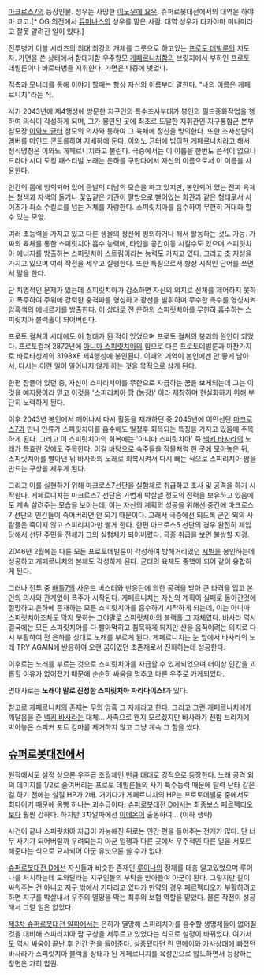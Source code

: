 [[마크로스7]]의 등장인물. 성우는 사망한 [[이노우에 요우]]. 슈퍼로봇대전에서의 대역은 하야마 쿄코.[* OG 외전에서 [[듀미나스]]의 성우를 맡은 사람. 대역 성우가 타카야마 미나미라고 잘못 알려진 일이 있다.]

전투병기 이블 시리즈의 최대 최강의 개체를 그릇으로 하고있는 [[프로토 데빌룬]]의 지도자. 가면을 쓴 상태에서 함대기함 우주항모 [[게페르니치함]]의 브릿지에서 부하인 프로토 데빌룬이나 바로타병을 지휘한다. 가면은 나중에 벗었다.

적측과 모니터를 통해 이야기 할때는 항상 자신의 이름부터 말한다. "나의 이름은 게페르니치"라는 식.

서기 2043년에 제4행성에 방문한 지구인의 특수조사부대가 봉인의 필드중화작업을 행하여 의식이 각성하게 되며, 그가 봉인된 곳에 최초로 도달한 지휘관인 지구통합군 본부참모장 [[이와노 균터]] 참모의 의사와 통하여 그 육체에 정신을 빙의한다. 또한 조사선단의 멤버를 마인드 콘트롤하여 지배하에 둔다. 이와노 균터에 빙의한 게페르니치라고 해서 정식명칭은 이와노 게페르니치라고 불린다. 극중에서는 이 이름을 한번도 쓴적이 없으나 드라마 시디 도킹 패스티벌 노래는 은하를 구한다에서 자신의 이름으로서 이 이름을 사용한다.

인간의 몸에 빙의되어 있어 금발의 미남의 모습을 하고 있지만, 봉인되어 있는 진짜 육체는 청색과 자색의 돌기나 꽃잎같은 기관이 팔방으로 뻗어있는 화관과 같은 형태로서 사이즈가 최소 수킬로를 넘는 거체를 자랑한다. 스피릿치아를 흡수하여 무한히 거대화 할수 있는 모양. 

여러 초능력을 가지고 있고 다른 생물의 정신에 빙의하거나 해서 활동하는 것도 가능. 가짜의 육체를 통한 스피릿치아 흡수 능력에, 타인을 공간이동 시킬수도 있으며 스피릿치아 에너지를 방출하는 스피릿치아 스트림이라는 능력도 가지고 있다. 그리고 초 지성을 가지고 있으며 여러 작전을 세우고 실행한다. 또한 특징으로서 항상 시적인 단어를 쓰면서 말을 한다.

단 치명적인 문제가 있는데 스피릿치아가 감소하면 자신의 의지로 신체를 제어하지 못하고 폭주하여 주위에 강력한 충격파를 형성하고 광선을 발휘하며 무수한 촉수를 형성시켜 암흑색의 에네르기를 방출한다. 이 상태로 전 은하의 스피릿치아를 무한히 흡수하는 스피릿치아 블랙홀이 되어버린다.

프로토 컬쳐의 시대에도 이 형태가 된 적이 있었으며 프로토 컬쳐의 붕괴의 원인이 되었다. 프로토컬쳐 2872년에 [[아니마 스피릿치아]]의 힘으로 다른 프로토데빌룬과 마찬가지로 바로타성계의 3198XE 제4행성에 봉인된다. 이때의 기억이 본인에겐 안 좋게 남아서, 다시는 이런 일이 일어나지 않게 하는 것을 목적으로 삼게 된다.

한편 잠들어 있던 중, 자신이 스피리치아를 무한으로 자급하는 꿈을 보게되는데 그는 이것을 예지몽이라 믿고 이것을 '스피리치아 팜 (농장)' 이라 제창하며 현실화하기 위해 부단히 노력하게 된다.

이후 2043년 봉인에서 깨어나서 다시 활동을 재개하던 중 2045년에 이민선단 [[마크로스7]]과 만나 인류가 스피릿치아를 흡수해도 일정후 회복되는 특징을 가지고 있음에 주목하게 된다. 그리고 이 스피릿치아의 회복에는 '아니마 스피릿치아' 즉 [[넥키 바사라]]의 노래가 특효란 것에도 주목한다. 이걸 바탕으로 숙주들을 작물처럼 한 곳에 모아놓은 뒤, 스피릿치아를 빨아낸 뒤 바사라의 노래로 회복시켜서 다시 빠는 식으로 스피리치아 팜을 만드는 구상을 세우게 된다.

그리고 이를 실현하기 위해 마크로스7선단을 실험체로 취급하고 조사 및 공격을 하기 시작한다. 게페르니치는 마크로스7 선단은 가볍게 박살낼 정도의 전력을 보유하고 있음에도 계속 살려주는 모습을 보이는데, 이는 자신의 계획의 성공을 위해선 중간에 마크로스7 선단의 인간들이 죽어버리면 안 되기 때문이다. 그래서 극중에선 되도록 군인 외의 사람들은 죽이지 않고 스피리치아만 빨게 한다. 한편 마크로스5 선단의 경우 완전히 제압당해서 선단 주민들 전체가 그의 실험체가 되어버렸다. 극중 취급을 보면 불쌍할 지경.

2046년 2월에는 다른 모든 프로토데빌룬이 각성하여 방해거리였던 [[시빌]]을 봉인하는데 성공하고 게페르니치의 본체도 각성하게 된다. 균터의 육체도 중핵이 되어 같이 융합하게 된다.

그러나 전투 중 [[배틀7]]의 사운드 버스터와 반응탄에 의한 공격을 받아 큰 타격을 입고 본인의 의사와 관계없이 폭주가 시작된다. 게페르니치는 자신의 계획이 실패로 돌아간것에 절망하고 은하에 존재하는 모든 스피릿치아를 흡수하기 시작하게 되는데, 이는 아니마 스피릿치아조차도 막지 못하는 그야말로 스피릿치아의 블랙홀 그 자체였다. 바사라 역시 결국에는 모든 스피릿치아를 다 빨아먹히고 침묵하게 되지만 산을 움직이려는 의지로 다시 부활하여 전 은하를 상대로 노래를 부르게 된다. 게페르니치는 눈 앞에서 바사라의 노래 TRY AGAIN에 반응하여 오랜 꿈이였던 초존재로서 진화하는데 성공한다.

이후로는 노래를 부르는 것으로 스피릿치아를 자급할 수 있게되었으며 더이상 인간을 괴롭힐 이유가 없어졌기 때문에 순순히 싸움을 멈추고 다른 우주로 가게되었다.

명대사로는 '''노래야 말로 진정한 스피릿치아 파라다이스!'''가 있다.

참고로 게페르니치의 존재는 무의 암흑 그 자체라고 한다. 그리고 그런 게페르니치에게 깨달음을 준 [[넥키 바사라]]는 대체… 사족으로 왠지 모르겠지만 바사라가 전함 브리지에 박아놓은 스피커 포트 감마를 제거하지 않고 그냥 계속 그 함을 썼다.

== [[슈퍼로봇대전]]에서 ==
원작에서도 설정 상으론 우주급 초월체인 만큼 대대로 강적으로 등장한다. 노래 공격 외의 데미지를 1/2로 줄여버리는 프로토 데빌룬들의 사기 특수능력 때문에 탈력 난타 같은 걸 하기 전에는 실질 HP가 2배. 거기다가 게페르니치의 HP는 프로토데빌룬 중에서도 최다이기 때문에 몸빵 하나는 괴수급이다. [[슈퍼로봇대전 D]]에서는 최종보스 [[페르펙티오]]보다 훨씬 강하다. 하지만 3차알파에선 [[이데온]]이 출동하여... (이하 생략)

사건이 끝나 스피릿치아 자급이 가능해진 뒤로는 인간 편을 들어주는 전개가 많다. 단 너무 사기가 되어버릴까 우려되는지 아군 일행과 다른 곳에서 우주적인 다른 일을 서포트해준다는 식으로 묘사되어 아군 유닛으론 쓸 수가 없다.

[[슈퍼로봇대전 D]]에선 자신들과 비슷한 존재인 [[루이나]]의 정체를 대충 알고있었으며 루이나를 처치하는데 도와달라는 지구인들의 부탁을 받아들여 아군이 된다. 그렇지만 같이 싸워주는 건 아니고 지구 밖에서 기다리고 있다가 만약의 경우 페르펙티오가 부활하려고 하면 지구를 박살내서 우주의 멸망을 막는 최후의 보험 역할을 맡았다. 물론 작전이 성공해서 그럴 일은 없었다.

[[제3차 슈퍼로봇대전 알파]]에서는 은하가 멸망해 스피리치아를 흡수할 생명체들이 없어질 것을 대비해 스피리치아 팜 구상을 서두르고 있었다는 식으로 설정이 바뀌었다. 여기서도 역시 싸움이 끝난 후 인간 편을 들어준다. 실종됐다던 린 민메이와 가사상태에 빠졌던 바사라가 스피릿치아 블랙홀 상태가 된 게페르니치를 육성만으로 압도하면서 등장하는 장면은 가히 압권.
